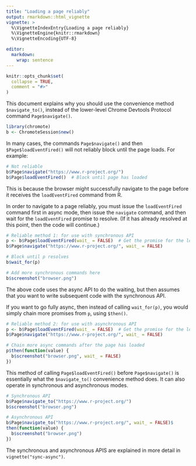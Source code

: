 ```yaml
---
title: "Loading a page reliably"
output: rmarkdown::html_vignette
vignette: >
  %\VignetteIndexEntry{Loading a page reliably}
  %\VignetteEngine{knitr::rmarkdown}
  %\VignetteEncoding{UTF-8}

editor:
  markdown:
    wrap: sentence
---
```


```r
knitr::opts_chunk$set(
  collapse = TRUE,
  comment = "#>"
)
```

This document explains why you should use the convenience method `$navigate_to()`, instead of the lower-level Chrome Devtools Protocol command `Page$navigate()`.


``` r
library(chromote)
b <- ChromoteSession$new()
```

In many cases, the commands `Page$navigate()` and then `$Page$loadEventFired()` will not reliably block until the page loads.
For example:

``` r
# Not reliable
b$Page$navigate("https://www.r-project.org/")
b$Page$loadEventFired()  # Block until page has loaded
```

This is because the browser might successfully navigate to the page before it receives the `loadEventFired` command from R.

In order to navigate to a page reliably, you must issue the `loadEventFired` command first in async mode, then issue the `navigate` command, and then wait for the `loadEventFired` promise to resolve.
(If it has already resolved at this point, then the code will continue.)

``` r
# Reliable method 1: for use with synchronous API
p <- b$Page$loadEventFired(wait_ = FALSE)  # Get the promise for the loadEventFired
b$Page$navigate("https://www.r-project.org/", wait_ = FALSE)

# Block until p resolves
b$wait_for(p)

# Add more synchronous commands here
b$screenshot("browser.png")
```

The above code uses the async API to do the waiting, but then assumes that you want to write subsequent code with the synchronous API.

If you want to go fully async, then instead of calling `wait_for(p)`, you would simply chain more promises from `p`, using `$then()`.

``` r
# Reliable method 2: for use with asynchronous API
p <- b$Page$loadEventFired(wait_ = FALSE)  # Get the promise for the loadEventFired
b$Page$navigate("https://www.r-project.org/", wait_ = FALSE)

# Chain more async commands after the page has loaded
p$then(function(value) {
  b$screenshot("browser.png", wait_ = FALSE)
})
```

This method of calling `Page$loadEventFired()` before `Page$navigate()` is essentially what the `$navigate_to()` convenience method does. It can also operate in synchronous and asynchronous modes.

``` r
# Synchronous API
b$Page$navigate_to("https://www.r-project.org/")
b$screenshot("browser.png")

# Asynchronous API
b$Page$navigate_to("https://www.r-project.org/", wait_ = FALSE)$
then(function(value) {
  b$screenshot("browser.png")
})
```


The synchronous and asynchronous APIS are explained in more detail in `vignette("sync-async")`.
